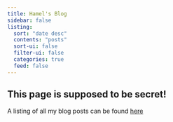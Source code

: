 ```yaml
---
title: Hamel's Blog
sidebar: false
listing:
  sort: "date desc"
  contents: "posts"
  sort-ui: false
  filter-ui: false
  categories: true
  feed: false
---
```


:::{.callout-warning}
# This page is supposed to be secret!

A listing of all my blog posts can be found [here](../index.qmd#blogs)
:::

